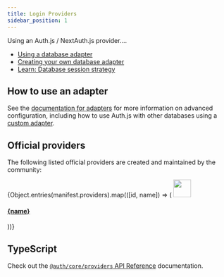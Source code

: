 ```yaml
---
title: Login Providers
sidebar_position: 1
---
```



Using an Auth.js / NextAuth.js provider....

- [Using a database adapter](/guides/adapters/using-a-database-adapter)
- [Creating your own database adapter](/guides/adapters/creating-a-database-adapter)
- [Learn: Database session strategy](/concepts/session-strategies#database)

## How to use an adapter

See the [documentation for adapters](/reference/adapters) for more information on advanced configuration, including how to use Auth.js with other databases using a [custom adapter](/guides/adapters/creating-a-database-adapter).

## Official providers

The following listed official providers are created and maintained by the community:

<div class="card-list">
  {Object.entries(manifest.providers).map(([id, name]) => (
    <a
      href={`/reference/core/providers_${id.replaceAll("-", "_")}`}
      class="card"
    >
      <img src={`/img/providers/${id}.svg`} width="40" />
      <h4 class="card__title">{name}</h4>
    </a>
  ))}
</div>

## TypeScript

Check out the [`@auth/core/providers` API Reference](/reference/core/providers) documentation.
